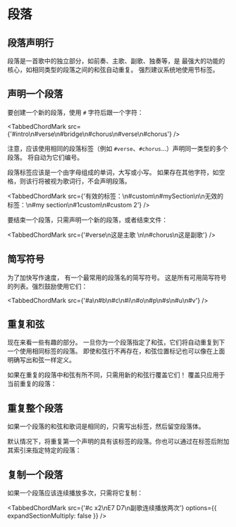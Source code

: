 
# 段落

## 段落声明行

段落是一首歌中的独立部分，如前奏、主歌、副歌、独奏等，是 <CM/> 最强大的功能的核心，如相同类型的段落之间的和弦自动重复。
强烈建议系统地使用节标签。

## 声明一个段落

要创建一个新的段落，使用 `#` 字符后跟一个字符：

<TabbedChordMark src={'#intro\n#verse\n#bridge\n#chorus\n#verse\n#chorus'} />

注意，应该使用相同的段落标签（例如 `#verse`、`#chorus`...）声明同一类型的多个段落。 <CM/> 将自动为它们编号。

段落标签应该是一个由字母组成的单词，大写或小写。 
如果存在其他字符，如空格，则该行将被视为歌词行，不会声明段落。

<TabbedChordMark src={'有效的标签：\n#custom\n#mySection\n\n无效的标签：\n#my section\n#1custom\n#custom 2'} />

要结束一个段落，只需声明一个新的段落，或者结束文件：

<TabbedChordMark src={'#verse\n这是主歌 \n\n#chorus\n这是副歌'} />

## 简写符号

为了加快写作速度，<CM/> 有一个最常用的段落名的简写符号。 
这是所有可用简写符号的列表。强烈鼓励使用它们：

<TabbedChordMark src={'#a\n#b\n#c\n#i\n#o\n#p\n#s\n#u\n#v'} />

## 重复和弦

现在来看一些有趣的部分。
一旦你为一个段落指定了和弦，它们将自动重复到下一个使用相同标签的段落。
即使和弦行不再存在，和弦位置标记也可以像在上面明确写出和弦一样定义。

<TabbedChordMark src={data.repeat1} />

如果在重复的段落中和弦有所不同，只需用新的和弦行覆盖它们！
覆盖只应用于当前重复的段落：

<TabbedChordMark src={data.repeat2} />

## 重复整个段落

如果一个段落的和弦和歌词是相同的，只需写出标签，然后留空段落体。

<TabbedChordMark src={data.repeat3} />

默认情况下，将重复第一个声明的具有该标签的段落。你也可以通过在标签后附加其索引来指定特定的段落：

<TabbedChordMark src={data.repeat4} />

## 复制一个段落

如果一个段落应该连续播放多次，只需将它复制：

<TabbedChordMark src={'#c x2\nE7 D7\n副歌连续播放两次'} options={{ expandSectionMultiply: false }} />
